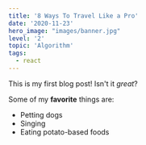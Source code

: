 ```yaml
---
title: '8 Ways To Travel Like a Pro'
date: '2020-11-23'
hero_image: "images/banner.jpg"
level: '2'
topic: 'Algorithm'
tags:
  - react
---
```


This is my first blog post! Isn't it _great_?

Some of my **favorite** things are:

- Petting dogs
- Singing
- Eating potato-based foods
